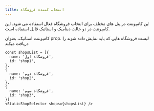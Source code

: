 ```yaml
---
title: انتخاب کننده فروشگاه
---
```


این کامپوننت در پنل های مختلف برای انتخاب فروشگاه فعال استفاده می شود. این کامپوننت در دو حالت دینامیک و استاتیک قابل استفاده است. 

کامپوننت استاتیک، بعنوان prop، لیست فروشگاه هایی که باید نمایش داده شوند را دریافت میکند


```
const shopsList = [{
  name: 'فروشگاه اول',
  id: 'shop1',
},
{
  name: 'فروشگاه دوم',
  id: 'shop2',
},
{
  name: 'فروشگاه سوم',
  id: 'shop3',
}]
<StaticShopSelector shops={shopsList} />
```
